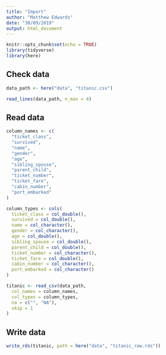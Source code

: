 ```yaml
---
title: "Import"
author: "Matthew Edwards"
date: "30/09/2019"
output: html_document
---
```


```r
knitr::opts_chunk$set(echo = TRUE)
library(tidyverse)
library(here)
```

## Check data

```r
data_path <- here("data", "titanic.csv")
```

```r
read_lines(data_path, n_max = 4)
```

## Read data

```r
column_names <- c(
  "ticket_class",
  "survived",
  "name",
  "gender",
  "age",
  "sibling_spouse",
  "parent_child",
  "ticket_number",
  "ticket_fare",
  "cabin_number",
  "port_embarked"
)
```

```r
column_types <- cols(
  ticket_class = col_double(),
  survived = col_double(),
  name = col_character(),
  gender = col_character(),
  age = col_double(),
  sibling_spouse = col_double(),
  parent_child = col_double(),
  ticket_number = col_character(),
  ticket_fare = col_double(),
  cabin_number = col_character(),
  port_embarked = col_character()
)
```

```r
titanic <- read_csv(data_path,
  col_names = column_names,
  col_types = column_types,
  na = c("", "NA"),
  skip = 1
)
```

## Write data

```r
write_rds(titanic, path = here("data", "titanic_raw.rds"))
```